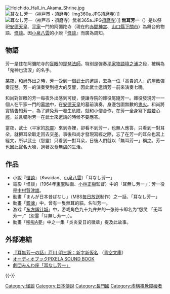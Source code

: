 {{no footnotes|time=2011-07-26T13:49:35+00:00}}
[[File:Hoichido_Hall_in_Akama_Shrine.jpg|thumb]]
[[File:耳なし芳一（神戸市・須磨寺）Img360a.JPG|thumb]][[須磨寺|須磨寺]]）]]
[[File:耳なし芳一（神戸市・須磨寺）武者365a.JPG|thumb]][[須磨寺|須磨寺]]）]]
'''無耳芳一'''（{{jpn|j=耳なし芳一|hg=みみなしほういち|rm=miminashi houichi}}）是以祭祀[[安德天皇|安德天皇]]、[[平氏|平家]]一門的阿彌陀寺（現在的[[赤間神宮|赤間神宮]]、[[山口縣|山口縣]][[下關市|下關市]]）為舞台的物語、[[怪談|怪談]]。因[[小泉八雲|小泉八雲]]的小說『[[怪談_(小泉八雲)|怪談]]』而廣為周知。

==物語==
芳一是住在阿彌陀寺的[[盲人|盲眼]]的[[琵琶法師|琵琶法師]]。特別是彈奏[[平家物語|平家物語]][[壇之浦|壇之浦]]之段，被稱為「鬼神也流涙」的名手。

某夜，[[和尚|和尚]]外出之時，芳一受到一個[[武士|武士]]的邀請，去為一位「高貴的人」的屋敷彈奏琵琶。芳一的演奏受到極大的反響，因此武士邀請芳一前來演奏七晩。

和尚對盲眼的芳一每夜外出感到可疑，便讓寺院的雜役尾隨芳一。雜役發現芳一一個人在平家一門的[[墓地|墓地]]中，在[[安德天皇|安德天皇]]的墓前演奏，身邊包圍無數的[[鬼火|鬼火]]。和尚將實情告知芳一，為了避免芳一發生危險，就和小僧合作，在芳一全身寫下[[般若心經|般若心經]]，並且囑咐芳一在武士來邀請的時候不要應答。

當夜，武士（平家的[[幽靈|怨靈]]）來到寺裡，卻看不到芳一，也無人應答，只看到一對耳朵，就把耳朵取走回去交差。事後和尚才發現寫經之際，忘了在芳一的耳朵也寫上經文，所以武士（怨靈）只看到一對耳朵，日後人們就以「無耳芳一」稱之。芳一也因此聲名大噪，過著衣食無虞的生活。

==作品==
*小說『[[怪談_(小泉八雲)|怪談]]』（Kwaidan、[[小泉八雲|小泉八雲]]）「耳なし芳一」
*電影「怪談」（1964年[[東宝|東宝]]映画、[[小林正樹|小林正樹]]監督）中的「耳無し芳一」：芳一役是[[中村賀津雄|中村賀津雄]]。
*動畫「まんが日本昔ばなし」（MBS[[毎日放送|毎日放送]]制作）之一話、「耳なし芳一」
*動畫「[[銀魂|銀魂]]」中，曾有一隻無耳的貓，名叫芳一。
*游戏「[[东方辉针城|东方辉针城]]」中，游戏角色九十九弁弁的一张符卡即名为“怨灵 「无耳芳一」”（怨霊「耳無し芳一」）。
*動畫「[[哆啦A夢_(動畫)|哆啦A夢]]」中之一集「炎炎夏日的徽章」提及此故事。

==外部連結==
*[http://www.aozora.gr.jp/cards/000258/card42927.html 『耳無芳一の話』戸川 明三訳：新字新仮名] {{Wayback|url=http://www.aozora.gr.jp/cards/000258/card42927.html |date=20210315131541 }}（[[青空文庫|青空文庫]]）
*[https://web.archive.org/web/20090201021821/http://pixela.co.jp/psb/audio_book/detail/hoichi.html オーディオブックPIXELA SOUND BOOK]
*[http://www.minwaza.com/present/houichi.html 劇団みんわ座「耳なし芳一」]{{dead link|date=2018年3月 |bot=InternetArchiveBot |fix-attempted=yes }}

{{Portal|神道|Shinto torii icon vermillion.svg}}
{{wikisource}}
{{-}}

{{DEFAULTSORT:Mimi-nashi Hōichi}}
[[Category:怪談|Category:怪談]]
[[Category:日本傳說|Category:日本傳說]]
[[Category:長門國|Category:長門國]]
[[Category:虛構視覺障礙者|Category:虛構視覺障礙者]]